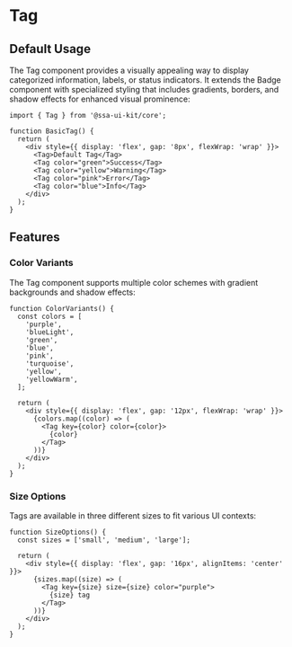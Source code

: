 
<Meta of={TagStories} />

# Tag

## Default Usage

The Tag component provides a visually appealing way to display categorized information, labels, or status indicators. It extends the Badge component with specialized styling that includes gradients, borders, and shadow effects for enhanced visual prominence:

```tsx
import { Tag } from '@ssa-ui-kit/core';

function BasicTag() {
  return (
    <div style={{ display: 'flex', gap: '8px', flexWrap: 'wrap' }}>
      <Tag>Default Tag</Tag>
      <Tag color="green">Success</Tag>
      <Tag color="yellow">Warning</Tag>
      <Tag color="pink">Error</Tag>
      <Tag color="blue">Info</Tag>
    </div>
  );
}
```

## Features

### Color Variants

The Tag component supports multiple color schemes with gradient backgrounds and shadow effects:

```tsx
function ColorVariants() {
  const colors = [
    'purple',
    'blueLight',
    'green',
    'blue',
    'pink',
    'turquoise',
    'yellow',
    'yellowWarm',
  ];

  return (
    <div style={{ display: 'flex', gap: '12px', flexWrap: 'wrap' }}>
      {colors.map((color) => (
        <Tag key={color} color={color}>
          {color}
        </Tag>
      ))}
    </div>
  );
}
```

### Size Options

Tags are available in three different sizes to fit various UI contexts:

```tsx
function SizeOptions() {
  const sizes = ['small', 'medium', 'large'];

  return (
    <div style={{ display: 'flex', gap: '16px', alignItems: 'center' }}>
      {sizes.map((size) => (
        <Tag key={size} size={size} color="purple">
          {size} tag
        </Tag>
      ))}
    </div>
  );
}
```

<Canvas />
<Controls />

<Stories includePrimary={false} />
